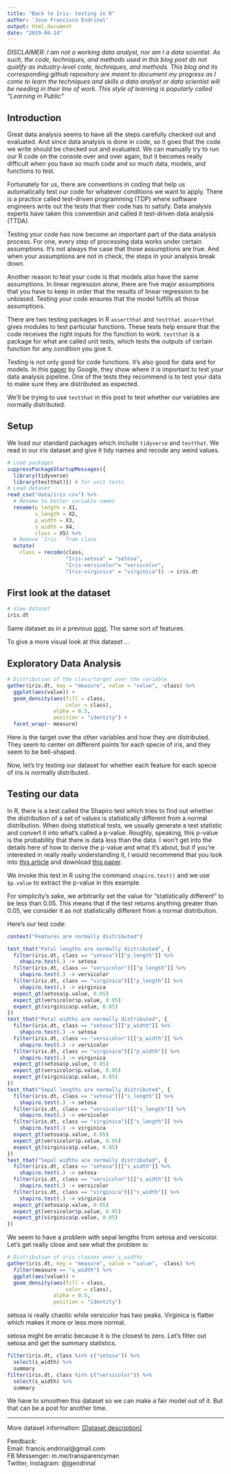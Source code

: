 ```yaml
---
title: "Back to Iris: testing in R"
author: 'Jose Francisco Endrinal'
output: html_document
date: "2019-04-14"
---
```


*DISCLAIMER: I am not a working data analyst, nor am I a data scientist. As such, the code, techniques, and methods used in this blog post do not qualify as industry-level code, techniques, and methods. This blog and its corresponding github repository are meant to document my progress as I come to learn the techniques and skills a data analyst or data scientist will be needing in their line of work. This style of learning is popularly called "Learning in Public"*  

## Introduction

Great data analysis seems to have all the steps carefully checked out and evaluated. And since data analysis is done in code, so it goes that the code we write should be checked out and evaluated. We can manually try to run our R code on the console over and over again, but it becomes really difficult when you have so much code and so much data, models, and functions to test.  

Fortunately for us, there are conventions in coding that help us automatically test our code for whatever conditions we want to apply. There is a practice called test-driven programming (TDP) where software engineers write out the tests that their code has to satisfy. Data analysis experts have taken this convention and called it test-driven data analysis (TTDA).   

Testing your code has now become an important part of the data analysis process. For one, every step of processing data works under certain assumptions. It's not always the case that those assumptions are true. And when your assumptions are not in check, the steps in your analysis break down.  

Another reason to test your code is that models also have the same assumptions. In linear regression alone, there are five major assumptions that you have to keep in order that the results of linear regression to be unbiased. Testing your code ensures that the model fulfills all those assumptions.  

There are two testing packages in R `assertthat` and `testthat`. `assertthat` gives modules to test particular functions. These tests help ensure that the code receives the right inputs for the function to work. `testthat` is a package for what are called unit tests, which tests the outputs of certain function for any condition you give it.  

Testing is not only good for code functions. It's also good for data and for models. In this [paper](https://ai.google/research/pubs/pub45742) by Google, they show where it is important to test your data analysis pipeline. One of the tests they recommend is to test your data to make sure they are distributed as expected.  

We'll be trying to use `testthat` in this post to test whether our variables are normally distributed.  

## Setup

We load our standard packages which include `tidyverse` and `testthat`. We read in our iris dataset and give it tidy names and recode any weird values.  

```r
# Load packages
suppressPackageStartupMessages({
  library(tidyverse)
  library(testthat)}) # for unit tests
# Load dataset
read_csv("data/iris.csv") %>% 
  # Rename to better variable names
  rename(p_length = X1, 
         s_length = X2, 
         p_width = X3, 
         s_width = X4, 
         class = X5) %>% 
  # Remove `Iris-` from class
  mutate(
    class = recode(class, 
                   "Iris-setosa" = "setosa", 
                   "Iris-versicolor"= "versicolor", 
                   "Iris-virginica" = "virginica")) -> iris.dt
```

## First look at the dataset

```r
# View dataset
iris.dt
```

Same dataset as in a previous [post](https://medium.com/@jgendrinal/exploring-the-iris-dataset-260cc1e5cdf7). The same sort of features.  

To give a more visual look at this dataset ...  

## Exploratory Data Analysis

```r
# Distribution of the class/target over the variable
gather(iris.dt, key = "measure", value = "value", -class) %>% 
  ggplot(aes(value)) + 
  geom_density(aes(fill = class, 
                   color = class), 
               alpha = 0.5, 
               position = "identity") + 
  facet_wrap(~ measure)
```

Here is the target over the other variables and how they are distributed. They seem to center on different points for each specie of iris, and they seem to be bell-shaped.  

Now, let's try testing our dataset for whether each feature for each specie of iris is normally distributed.  

## Testing our data

In R, there is a test called the Shapiro test which tries to find out whether the distribution of a set of values is statistically different from a normal distribution. When doing statistical tests, we usually generate a test statistic and convert it into what's called a p-value. Roughly, speaking, this p-value is the probability that there is data less than the data. I won't get into the details here of how to derive the p-value and what it's about, but if you're interested in really really understanding it, I would recommend that you look into [this article](http://daniellakens.blogspot.sg/2017/12/understanding-common-misconceptions.html) and download [this paper](https://link.springer.com/article/10.1007/s10654-016-0149-3).  

We invoke this test in R using the command `shapiro.test()` and we use `$p.value` to extract the p-value in this example.  

For simplicity's sake, we arbitrarily set the value for "statistically different" to be less than 0.05. This means that if the test returns anything greater than 0.05, we consider it as not statistically different from a normal distribution.  

Here's our test code:  

```r
context("Features are normally distributed")

test_that("Petal lengths are normally distributed", {
  filter(iris.dt, class == "setosa")[["p_length"]] %>% 
    shapiro.test(.) -> setosa
  filter(iris.dt, class == "versicolor")[["p_length"]] %>% 
    shapiro.test(.) -> versicolor
  filter(iris.dt, class == "virginica")[["p_length"]] %>% 
    shapiro.test(.) -> virginica
  expect_gt(setosa$p.value, 0.05)
  expect_gt(versicolor$p.value, 0.05)
  expect_gt(virginica$p.value, 0.05)
})
test_that("Petal widths are normally distributed", {
  filter(iris.dt, class == "setosa")[["p_width"]] %>% 
    shapiro.test(.) -> setosa
  filter(iris.dt, class == "versicolor")[["p_width"]] %>% 
    shapiro.test(.) -> versicolor
  filter(iris.dt, class == "virginica")[["p_width"]] %>% 
    shapiro.test(.) -> virginica
  expect_gt(setosa$p.value, 0.05)
  expect_gt(versicolor$p.value, 0.05)
  expect_gt(virginica$p.value, 0.05)
})
test_that("Sepal lengths are normally distributed", {
  filter(iris.dt, class == "setosa")[["s_length"]] %>% 
    shapiro.test(.) -> setosa
  filter(iris.dt, class == "versicolor")[["s_length"]] %>% 
    shapiro.test(.) -> versicolor
  filter(iris.dt, class == "virginica")[["s_length"]] %>% 
    shapiro.test(.) -> virginica
  expect_gt(setosa$p.value, 0.05)
  expect_gt(versicolor$p.value, 0.05)
  expect_gt(virginica$p.value, 0.05)
})
test_that("Sepal widths are normally distributed", {
  filter(iris.dt, class == "setosa")[["s_width"]] %>% 
    shapiro.test(.) -> setosa
  filter(iris.dt, class == "versicolor")[["s_width"]] %>% 
    shapiro.test(.) -> versicolor
  filter(iris.dt, class == "virginica")[["s_width"]] %>% 
    shapiro.test(.) -> virginica
  expect_gt(setosa$p.value, 0.05)
  expect_gt(versicolor$p.value, 0.05)
  expect_gt(virginica$p.value, 0.05)
})
```

We seem to have a problem with sepal lengths from setosa and versicolor. Let's get really close and see what the problem is: 

```r
# Distribution of iris classes over s_widths
gather(iris.dt, key = "measure", value = "value", -class) %>% 
  filter(measure == "s_width") %>% 
  ggplot(aes(value)) + 
  geom_density(aes(fill = class, 
                   color = class), 
               alpha = 0.5, 
               position = "identity")
```

setosa is really chaotic while versicolor has two peaks. Virginica is flatter which makes it more or less more normal.  

setosa might be erratic because it is the closest to zero. Let's filter out setosa and get the summary statistics.  

```r
filter(iris.dt, class %in% c("setosa")) %>% 
  select(s_width) %>% 
  summary
filter(iris.dt, class %in% c("versicolor")) %>% 
  select(s_width) %>% 
  summary
```

We have to smoothen this dataset so we can make a fair model out of it. But that can be a post for another time.   

***
More dataset information: [[Dataset description]](link to website)  

Feedback:  
Email: francis.endrinal@gmail.com  
FB Messenger: m.me/transparencyman  
Twitter, Instagram: @jgendrinal
